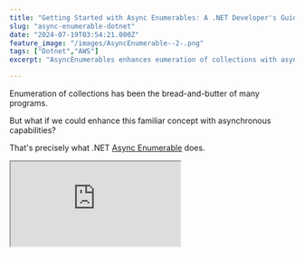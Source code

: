 ```yaml
---
title: "Getting Started with Async Enumerables: A .NET Developer's Guide"
slug: "async-enumerable-dotnet"
date: "2024-07-19T03:54:21.000Z"
feature_image: "/images/AsyncEnumerable--2-.png"
tags: ["Dotnet","AWS"]
excerpt: "AsyncEnumerables enhances eumeration of collections with asynchronous capabilities. In this post, let's explore how C# combines 'yield return' with 'async' and 'await' to create efficient asynchronous data streams and how 'await foreach' lets us effortlessly consume them."

---
```


Enumeration of collections has been the bread-and-butter of many programs.

But what if we could enhance this familiar concept with asynchronous capabilities?

That's precisely what .NET [Async Enumerable](https://learn.microsoft.com/en-us/archive/msdn-magazine/2019/november/csharp-iterating-with-async-enumerables-in-csharp-8) does.

<iframe src="https://www.youtube.com/embed/u7Q2zlM1QHg?feature=oembed" />

In this post, let's explore how C# **combines '_yield return_' with '_async' and 'await_'** to create efficient asynchronous data streams and how 'await foreach' lets us effortlessly consume them.

For the demo, I will show you a simple console application that looks through rating files stored in an Amazon S3 bucket to find the first _n number of x-star ratings_ for a given product.

We will examine some of the challenges of standard approaches and then learn how to use AsyncEnumerable to make this more efficient.

While we're using S3 here, AsyncEnumerables aren't limited to AWS. They're helpful for efficiently processing streams of data from any source—databases, files, APIs, or real-time feeds.

_AWS sponsors this post._

Asynchronous Stream without IAsyncEnumerable
--------------------------------------------

Let's explore our use case for getting all first-x product ratings from the S3 bucket a bit further and see it in action.

[

Amazon S3 For the .NET Developer: How to Easily Get Started

Learn how to get started with Amazon S3 from a .NET Core application. We will learn how to store and retrieve data from the storage, important concepts to be aware of while using S3.

![](/images/logo-512x512.png)Rahul NathRahul Pulikkot Nath

![](/images/storage-box.jpg)

](/posts/amazon-s3-dotnet/)

The below code uses the `GetAllFileS3Objects` method to loop through the Amazon S3 bucket using the [AWSSDK.S3](https://www.nuget.org/packages/AWSSDK.S3) Nuget package.

Since the S3 SDK returns paged results of objects, the function builds up an internal list of object files before returning the entire collection.


```csharp
var ratings = await GetAllRatings(client);

var filteredRatings = ratings
    .Where(r => r.Rating == 3)
    .Take(50)
    .Select(r => r.Review);
    
Console.WriteLine(string.Join(Environment.NewLine, filteredRatings));
```
```csharp
async Task<List<ProductRating>> GetAllRatings(AmazonS3Client s3Client)
{
```csharp
        var s3Objects = await GetAllFileS3Objects(s3Client);
        var productRatings = new List<ProductRating>();
        var fileReadCounter = 0;
        foreach (var s3Object in s3Objects)
        {
           var rating = await GetRating(s3Client, s3Object);
           productRatings.Add(rating);
           Console.WriteLine("File {0} read {1}", s3Object.Key, ++fileReadCounter);
        }
    
        return productRatings;
    }
    
```csharp
async Task<IEnumerable<S3Object>> GetAllFileS3Objects(AmazonS3Client amazonS3Client)
{
```csharp
        ListObjectsV2Response? s3ObjectsResponse = null;
        var result = new List<S3Object>();
        do
        {
            s3ObjectsResponse = await amazonS3Client.ListObjectsV2Async(new ListObjectsV2Request()
            {
                BucketName = bucketName,
                ContinuationToken = s3ObjectsResponse?.NextContinuationToken,
                StartAfter = s3ObjectsResponse?.StartAfter
            });
    
    
            result.AddRange(s3ObjectsResponse.S3Objects);
            Console.WriteLine("Total Objects retrieved {0}", result.Count);
        } while (s3ObjectsResponse.IsTruncated);
    
        return result;
    }
    

Iterate over all objects in Amazon S3, build up the whole list of objects before starting any processing over it.

The `GetAllRatings` method gets the entire list of objects from S3 bucket into the server memory and loops through each of them to retrieve the actual file from S3, reads its JSON contents, and parses it into a `Rating` object.

The main function in `Program.cs` then filters this final `Ratings` list by the objects that have 3-star ratings, takes 50 of them, and prints it to the console.

⚠️

Looping through paged data results over I/O operations is one scenario where IAsyncEnumerable can help.

### Problems with the Current Code

Before proceeding, consider whether you can think some of the high-level problems with the above code.

Now that you've given it some thought, let's discuss:

*   **Entire list in memory**: We need to build the entire list of S3 objects in memory before starting to process them.
*   **Time and resource consumption**: Depending on the number and size of the objects in the bucket, this will consume significant time and server resources.
*   **Potential memory issues**: If the objects are large, you could potentially run into memory issues, which might even bring down the entire application.
*   **Unnecessary reads**: We only need the first 50 objects that match the criteria. All objects beyond that are read unnecessarily and discarded.

Introducing Async Enumerable
----------------------------

Let's see how we can fix some issues by introducing AsyncEnumerables.

💡

__Async enumerable is a way to work with collections of data that arrive over time, rather than all at once.__

AsyncEnumerables are particularly useful when:

1.  You're dealing with large datasets
2.  Data is being generated or fetched in real-time
3.  You want to process items as they become available without waiting for the entire collection

AsyncEnumerables generates the enumerable asynchronously as you are iterating over them.

So, instead of doing all the I/O work upfront, it does it just when it's needed. As you loop through the items, there might be a slight delay in getting the next item(s), depending on whether it needs to be fetched over I/O.

The below code now implements `IAsyncEnumerable` for out `GetAllFilesS3Objects` method, which returns all the objects from the S3 bucket.

```csharp
async IAsyncEnumerable<S3Object> GetAllFileS3Objects(AmazonS3Client amazonS3Client)
{
```csharp
        ListObjectsV2Response? s3ObjectsResponse = null;
        do
        {
            s3ObjectsResponse = await amazonS3Client.ListObjectsV2Async(new ListObjectsV2Request()
            {
                BucketName = bucketName,
                ContinuationToken = s3ObjectsResponse?.NextContinuationToken,
                StartAfter = s3ObjectsResponse?.StartAfter
            });
    
            Console.WriteLine("Total Objects retrieved {0}", s3ObjectsResponse.S3Objects.Count);
            foreach (var s3Object in s3ObjectsResponse.S3Objects)
                yield return s3Object;
        } while (s3ObjectsResponse.IsTruncated);
    }

The function no longer builds up the internal list of objects but instead `yield` returns the items one by one from the batch response.

S3 SDK, by default, returns a max of 1000 items per request.

So when the collection is first enumerated, it makes the call, gets the first 1000 objects, loops through them, and `yield returns` them one by one until the 1000 items are consumed.

If the consumer needs more items, it will call to get the next batch of 1000 and do the same.

This keeps going until the consumer is done needing any more items or the S3 bucket runs out of items.

### Consuming an IAsyncEnumerable Collection

With the function `GetAllFileS3Objects` now returning an `IAsyncEnumerable`, we no longer need to await that call.

However, since enumerating the collection itself has to be an async operation, we can now move that to the `foreach` statement.

```csharp
async Task<List<ProductRating>> GetAllRatings(AmazonS3Client s3Client)
{
```csharp
        var s3Objects = GetAllFileS3Objects(s3Client);
        ...
        await foreach (var s3Object in s3Objects)
        {
           ...
        }
        
        return productRatings;
    }

Consuming an asynchronous stream of data using await foreach statement in C#.

You can use [await foreach](https://learn.microsoft.com/en-us/dotnet/csharp/language-reference/statements/iteration-statements#await-foreach) to consume an asynchronous stream of data.

This code still builds up the entire rating object before applying the filtering condition to the `Program.cs` main function.

That's easily solved by moving down the condition and the filtering below into the `GetAllRatings` method and applying it there.

```csharp
async Task<List<ProductRating>> GetAllRatings(AmazonS3Client s3Client)
{
```
        var s3Objects = GetAllFileS3Objects(s3Client);
        ...
        
        await foreach (var s3Object in s3Objects)
        {
            var rating = await GetRating(s3Client, s3Object);
            ...
            if(rating.Rating == 3)
                filteredProductRatings.Add(rating);
                
            if (filteredProductRatings.Count == 50)
                return filteredProductRatings;
        }
        
        return filteredProductRatings;
    }

Refactored code to read only the minimum required items from the S3 object to match our required criteria.

The above code now builds up a filteredProductRatings list based on our required conditions. As soon as the required number of objects is met, it exits the foreach loop and returns the ratings required.

In a future post, we will learn how to refactor this further using standard LINQ extension methods like Select, Where, etc.

But before that, look over the code base you are working on now and see if there are any places where you should switch to Async Enumerable. 👋
